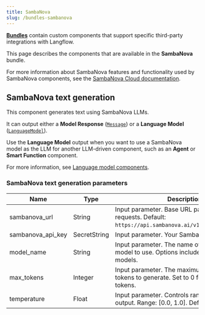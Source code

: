 ```yaml
---
title: SambaNova
slug: /bundles-sambanova
---
```



<Icon name="Blocks" aria-hidden="true" /> [**Bundles**](/components-bundle-components) contain custom components that support specific third-party integrations with Langflow.

This page describes the components that are available in the **SambaNova** bundle.

For more information about SambaNova features and functionality used by SambaNova components, see the [SambaNova Cloud documentation](https://cloud.sambanova.ai/).

## SambaNova text generation

This component generates text using SambaNova LLMs.

It can output either a **Model Response** ([`Message`](/data-types#message)) or a **Language Model** ([`LanguageModel`](/data-types#languagemodel)).

Use the **Language Model** output when you want to use a SambaNova model as the LLM for another LLM-driven component, such as an **Agent** or **Smart Function** component.

For more information, see [Language model components](/components-models).

### SambaNova text generation parameters


<PartialParams />

| Name | Type | Description |
|------|------|-------------|
| sambanova_url | String | Input parameter. Base URL path for API requests. Default: `https://api.sambanova.ai/v1/chat/completions`. |
| sambanova_api_key | SecretString | Input parameter. Your SambaNova API Key. |
| model_name | String | Input parameter. The name of the SambaNova model to use. Options include various Llama models. |
| max_tokens | Integer | Input parameter. The maximum number of tokens to generate. Set to 0 for unlimited tokens. |
| temperature | Float | Input parameter. Controls randomness in the output. Range: [0.0, 1.0]. Default: 0.07. |
